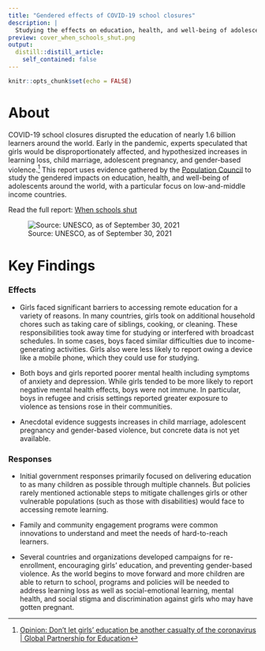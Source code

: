 ```yaml
---
title: "Gendered effects of COVID-19 school closures"
description: |
  Studying the effects on education, health, and well-being of adolescents during pandemic-induced school closures and the global response.
preview: cover_when_schools_shut.png
output:
  distill::distill_article:
    self_contained: false
---
```


```r
knitr::opts_chunk$set(echo = FALSE)
```

# About

COVID-19 school closures disrupted the education of nearly 1.6 billion learners around the world. Early in the pandemic, experts speculated that girls would be disproportionately affected, and hypothesized increases in learning loss, child marriage, adolescent pregnancy, and gender-based violence.[^1] This report uses evidence gathered by the [Population Council](https://www.popcouncil.org) to study the gendered impacts on education, health, and well-being of adolescents around the world, with a particular focus on low-and-middle income countries.

[^1]: [Opinion: Don't let girls' education be another casualty of the coronavirus \| Global Partnership for Education](https://www.globalpartnership.org/news/opinion-dont-let-girls-education-be-another-casualty-coronavirus)

Read the full report: [When schools shut](https://unesdoc.unesco.org/ark:/48223/pf0000379270)

![Source: UNESCO, as of September 30, 2021](UNESCO_graph.png "Bar graph depicting length of school closures by country.")

# Key Findings

### Effects

-   Girls faced significant barriers to accessing remote education for a variety of reasons. In many countries, girls took on additional household chores such as taking care of siblings, cooking, or cleaning. These responsibilities took away time for studying or interfered with broadcast schedules. In some cases, boys faced similar difficulties due to income-generating activities. Girls also were less likely to report owing a device like a mobile phone, which they could use for studying.

-   Both boys and girls reported poorer mental health including symptoms of anxiety and depression. While girls tended to be more likely to report negative mental health effects, boys were not immune. In particular, boys in refugee and crisis settings reported greater exposure to violence as tensions rose in their communities.

-   Anecdotal evidence suggests increases in child marriage, adolescent pregnancy and gender-based violence, but concrete data is not yet available.

### Responses

-   Initial government responses primarily focused on delivering education to as many children as possible through multiple channels. But policies rarely mentioned actionable steps to mitigate challenges girls or other vulnerable populations (such as those with disabilities) would face to accessing remote learning.

-   Family and community engagement programs were common innovations to understand and meet the needs of hard-to-reach learners.

-   Several countries and organizations developed campaigns for re-enrollment, encouraging girls' education, and preventing gender-based violence. As the world begins to move forward and more children are able to return to school, programs and policies will be needed to address learning loss as well as social-emotional learning, mental health, and social stigma and discrimination against girls who may have gotten pregnant.
